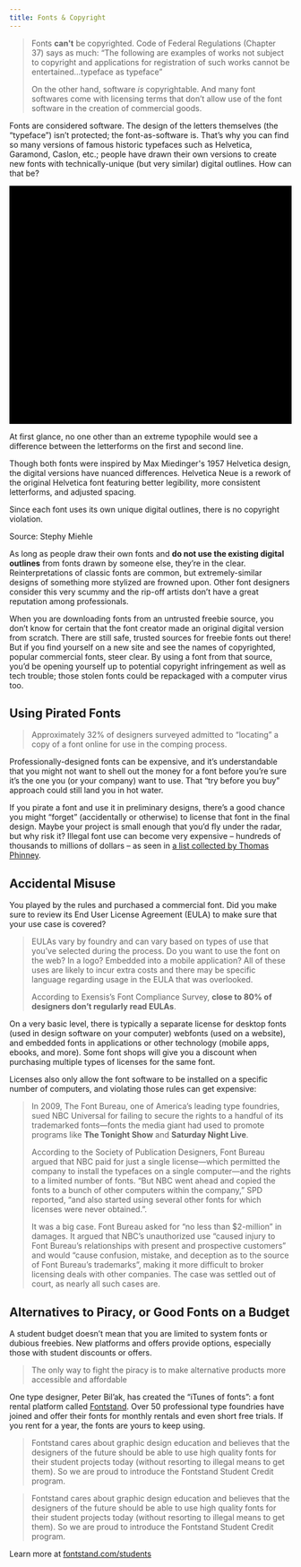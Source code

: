 ```yaml
---
title: Fonts & Copyright
---
```


<Blockquote
  author="Eriq Gardner"
  link="https://www.hollywoodreporter.com/thr-esq/nbc-universal-accused-million-dollar-209599"
  title="NBC Universal Accused of Million-Dollar ‘Harry Potter’ Font Theft"
>
  <p>
    Fonts <strong>can't</strong> be copyrighted. <Link to="http://www.bitlaw.com/source/37cfr/202_1.html">Code of Federal Regulations (Chapter 37)</Link> says as much: “The following are examples of works not subject to copyright and applications for registration of such works cannot be entertained…typeface as typeface”
  </p>
  <p>
    On the other hand, software <em>is</em> copyrightable. And many font softwares come with licensing terms that don’t allow use of the font software in the creation of commercial goods.
  </p>
</Blockquote>

Fonts are considered software. The design of the letters themselves (the “typeface”) isn’t protected; the font-as-software is. That’s why you can find so many versions of famous historic typefaces such as Helvetica, Garamond, Caslon, etc.; people have drawn their own versions to create new fonts with technically-unique (but very similar) digital outlines. How can that be?

<FullWidthContainer>
  <div className="px-4 my-12 mx-auto max-w-screen-xl grid gap-12 md:grid-cols-2 items-center">
    <svg xmlns="http://www.w3.org/2000/svg" viewBox="0 0 702 592" className="fill-current w-full rounded overflow-hidden">
      <title>Helvetica Diagram</title>
      <path className="text-grey-50 dark:text-grey-800" d="M0 0h702v592H0z"/>
      <path className="text-blue-500" d="M52.7 108.74V47.83h12.64v23.22H89V47.83h12.64v60.91H89V81.55H65.34v27.19zm89.6-44.13a18.33 18.33 0 017.78 6.66 22.11 22.11 0 013.59 9.32 56.92 56.92 0 01.39 8.94h-32.81q.28 6.77 4.71 9.5a12 12 0 006.5 1.7 9.14 9.14 0 009-5.17h12q-.47 4-4.36 8.14-6.06 6.57-17 6.57a24.57 24.57 0 01-15.86-5.54q-6.88-5.55-6.88-18 0-11.72 6.21-18t16.1-6.25a25.62 25.62 0 0110.63 2.13zm-17.62 10.18a12.17 12.17 0 00-3.14 7h20.29a9.8 9.8 0 00-3.14-7.12 10.29 10.29 0 00-7-2.43 9.32 9.32 0 00-7.01 2.55zM172 108.74h-11.74V47.83H172zm39.24-45h12.64l-16.26 45h-12.38l-16.15-45h13.22l9.38 33.22zm48.67.91a18.33 18.33 0 017.78 6.66 22.11 22.11 0 013.59 9.32 56.92 56.92 0 01.39 8.94H238.9q.28 6.77 4.71 9.5a12 12 0 006.5 1.7 9.14 9.14 0 009-5.17h12q-.46 4-4.36 8.14-6.06 6.57-17 6.57a24.57 24.57 0 01-15.86-5.54Q227 99.18 227 86.7q0-11.72 6.21-18t16.11-6.25A25.58 25.58 0 01260 64.61zm-17.58 10.14a12.24 12.24 0 00-3.14 7h20.29a9.84 9.84 0 00-3.13-7.12 10.33 10.33 0 00-7-2.43 9.32 9.32 0 00-7.02 2.55zM273 72.5v-8.39h6.28V51.55H291v12.56h7.32v8.39H291v23.8c0 1.85.23 3 .7 3.45s1.9.69 4.3.69h1.14l1.18-.07v8.81l-5.58.2q-8.35.28-11.41-2.89-2-2-2-6.24V72.5zm45-14.17h-12V47.46h12zm-12 5.37h12v45h-12zm50.3 16.16a10.59 10.59 0 00-1.7-4.55q-2-2.73-6.17-2.73-6 0-8.17 5.91a24.65 24.65 0 00-1.16 8.33 22.57 22.57 0 001.16 8q2.12 5.63 8 5.62 4.14 0 5.88-2.23a11.05 11.05 0 002.11-5.78h12a19.67 19.67 0 01-3.89 10.16q-5.55 7.74-16.42 7.73t-16-6.45q-5.13-6.43-5.13-16.71 0-11.6 5.67-18t15.63-6.45q8.49 0 13.88 3.81t6.39 13.43zm38 1.48a18.72 18.72 0 004.71-1 3.53 3.53 0 002.5-3.34 4 4 0 00-1.94-3.82 12.37 12.37 0 00-5.72-1q-4.23 0-6 2.06a8.53 8.53 0 00-1.68 4.14h-11.35a17.24 17.24 0 013.32-9.72q4.69-5.94 16.1-5.95a28.66 28.66 0 0113.2 2.94c3.85 2 5.77 5.65 5.77 11.07V97.3c0 1.43 0 3.16.08 5.2a6.56 6.56 0 00.7 3.14 4.31 4.31 0 001.74 1.37v1.73h-12.81a12.44 12.44 0 01-.74-2.56q-.21-1.2-.33-2.73a24.18 24.18 0 01-5.66 4.51 17.07 17.07 0 01-8.64 2.19 15 15 0 01-10.17-3.49q-4-3.5-4-9.9 0-8.31 6.45-12 3.54-2 10.41-2.89zm7.2 5.5a12.77 12.77 0 01-2.31 1.16 19.55 19.55 0 01-3.16.8l-2.68.5a17.74 17.74 0 00-5.42 1.61 5.38 5.38 0 00-2.78 5 5.23 5.23 0 001.7 4.36 6.42 6.42 0 004.13 1.34 12.25 12.25 0 007.11-2.23q3.26-2.23 3.38-8.14zM114.61 274.06h-1.46v42.21h1.46v-42.21m-39.8-56.43H54.33v.79h20.48v-.79m58.82 0h-20.48v37.61H75v.76h39.61v-37.58h19v-.79m67.94 77.29H198a16.09 16.09 0 01-3.93 5q-4.07 3.35-10.59 3.35h-.83a28 28 0 003.76.24 17.36 17.36 0 0010.14-2.94 12.94 12.94 0 005-5.66m-11.64-36.24a15.5 15.5 0 013.66 2.37q4.56 3.93 5.08 11.52h-29.6l-.06.67h31.66q-1.36-7.41-4.86-11.24a11.35 11.35 0 00-5.88-3.32m-7.65-17.29q-16 0-26.09 10.11t-10.05 29.07q0 20.22 11.13 29.2a39.74 39.74 0 0025.7 9 44.18 44.18 0 0014.38-2.19 43.12 43.12 0 01-11.62 1.49 40.46 40.46 0 01-15.07-2.67 31.35 31.35 0 01-11.38-7.61 34.28 34.28 0 01-7.17-11.78 43.19 43.19 0 01-2.54-15.08 41.24 41.24 0 012.61-14.8A34.25 34.25 0 01171 246.37a36.83 36.83 0 0114.73-2.87 33.74 33.74 0 0115.77 3.5 31.52 31.52 0 0111 9.39l.26.36c-.24-.39-.5-.77-.76-1.14a29.52 29.52 0 00-12.6-10.79 41.52 41.52 0 00-17.15-3.42m65.31-23.76h-19.04v98.64h3.67v-97.86h15.4v-.79m32.83 25.7H259l12.59 35.11-11.3-33h20.42l3.48 11.25-3.77-13.34m51.19 0h-20.48l-5.28 18.32 5-16.23h19.33l-10.07 29.73 11.49-31.82m76.4 51.57h-4q-4.11 12.3-12.42 17.65-8.49 5.49-20.55 5.48a44.3 44.3 0 01-9.35-.94 41.87 41.87 0 0011.81 1.64q17.64 0 27.44-10.64 6.3-6.69 7.07-13.19m-52.11-9.35h-1.59q.42 9.46 4.8 13.71t12.61 4.24a21.37 21.37 0 003.35-.25h-1.05a19.36 19.36 0 01-10.51-2.75q-7-4.32-7.61-15m8.38-26.48a11.11 11.11 0 00-1.54.65 14.77 14.77 0 00-4.93 3.9 14.36 14.36 0 00-2.6 4.94 21.78 21.78 0 00-.9 4.66H386c0-.23-.08-.45-.13-.67h-29.53q1-7.12 5.08-11.29a12.16 12.16 0 012.85-2.19m8.53-17.7q-16 0-26.09 10.11a30.62 30.62 0 00-4.74 6.19 33.63 33.63 0 012.88-3.44 35 35 0 0111.44-7.88A36.84 36.84 0 01371 243.5a33.69 33.69 0 0115.79 3.5 31.52 31.52 0 0111 9.39 38.6 38.6 0 016.23 13.43 49.64 49.64 0 011.4 15.34H409a94 94 0 00-.63-14.47 36 36 0 00-5.81-15.08 29.6 29.6 0 00-12.56-10.8 41.52 41.52 0 00-17.15-3.42m49.34 17.05h-.82v44.05q0 6.83 3.21 10.1 4.55 4.73 16.28 4.72h2.19l9-.33v-.22l-1.65.1q-3 .14-5.9.14a56.87 56.87 0 01-8.56-.62 20.15 20.15 0 01-7.13-2.4 12.7 12.7 0 01-4.86-5.07 18.07 18.07 0 01-1.79-8.64v-41.83M452 244h-10.39v1.42H452V244m-11.84-20.35h-18.84V244h-10.18v1.42h11v-21.25h18.05v-.52m43.7-6.62h-19.34v17.6h19.34v-.18h-18.17v-16h18.17V217m0 26.3h-19.34v72.94h1.17v-70.82h18.17v-2.09m65.47 46.44h-3.51a17.92 17.92 0 01-3.42 9.37q-2.8 3.62-9.52 3.61a13.3 13.3 0 01-8.11-2.39 13.21 13.21 0 009.18 3.16q7 0 10.76-3.9a18.19 18.19 0 004.62-9.85m-30.75-16.55a40.22 40.22 0 00-.81 8 38.43 38.43 0 00.83 7.81 24.87 24.87 0 001.19 4.09 38 38 0 01-1.67-12.32 55.53 55.53 0 01.46-7.55m19.8-14.69a10.11 10.11 0 014.83 3.6 17 17 0 012.75 7.36h2.64q-1.83-9.28-10.22-11m-5.7-16.94q-16.15 0-25.33 10.44t-9.17 29.21q0 16.62 8.3 27.07t25.93 10.44a37.77 37.77 0 0012.89-2.07 43.55 43.55 0 01-11.22 1.37 38.77 38.77 0 01-14.59-2.67 32.28 32.28 0 01-11.31-7.47 33.88 33.88 0 01-7.21-11.43 39.62 39.62 0 01-2.61-14.6 47.2 47.2 0 012.4-15.28 34.35 34.35 0 017.06-12.2 32.39 32.39 0 0111.37-8 38.83 38.83 0 0115.35-2.87 44.24 44.24 0 0112.13 1.64 32.56 32.56 0 0110.42 5 27.47 27.47 0 013 2.56 20.27 20.27 0 00-4.9-5q-8.74-6.15-22.47-6.15m91.45 67.83a26.68 26.68 0 01-3.79 3.23 21.64 21.64 0 001.1 3.62h4.06a27.25 27.25 0 01-.9-3.36 30.53 30.53 0 01-.47-3.49m-.83-27.82a8.71 8.71 0 01-3.08 1.71l-1.12.35v4.24q-.2 9.57-5.47 13.18a20 20 0 01-11 3.61l.35.07a24.83 24.83 0 004.52.41q5.76 0 8.91-1.92a12.9 12.9 0 004.66-4.59 14.82 14.82 0 001.85-5.41 36.8 36.8 0 00.34-4.39v-7.24m-12.61-25.08a21.18 21.18 0 00-4.22.39h.29c4.07 0 7.15.57 9.26 1.71s3.15 3.2 3.15 6.19q0 3.68-4.11 5.42a29.94 29.94 0 01-7.62 1.67l-6.54.81q-11.11 1.4-16.85 4.68-10.46 6-10.45 19.47 0 10.38 6.49 16t16.46 5.66a31.2 31.2 0 005.88-.55c-.72 0-1.43.05-2.15.05a34.91 34.91 0 01-9.46-1.23 21.54 21.54 0 01-7.67-3.84 17.71 17.71 0 01-5.18-6.55 22.13 22.13 0 01-1.85-9.45 20.62 20.62 0 012.12-9.94 17.89 17.89 0 015.48-6.24 24.73 24.73 0 017.68-3.49 82.13 82.13 0 018.7-1.85c2.92-.46 5.8-.82 8.63-1.1a51 51 0 007.54-1.23 13.14 13.14 0 005.21-2.4 5.26 5.26 0 001.78-4.59 10.38 10.38 0 00-1-5 7.48 7.48 0 00-2.75-2.88 10.67 10.67 0 00-4-1.37 32.38 32.38 0 00-4.87-.34m-3.3-14.93q-18.48 0-26.07 9.63-4.74 6.17-5.3 15.78h2.43a22.38 22.38 0 013.41-11.12 23.25 23.25 0 017.67-7.26 33.47 33.47 0 0110.49-3.96 60 60 0 0111.71-1.16 79.73 79.73 0 0110.83.75c.9.12 1.79.28 2.65.46a48.33 48.33 0 00-17.74-3.12M166 520.51a81.82 81.82 0 01-24.55 16.91 73.41 73.41 0 01-29.45 5.63 77.2 77.2 0 01-24.28-3.75 56.54 56.54 0 01-16.67-8.63q16.13 13.74 42.57 13.74 19.72 0 34.82-7.77 8.47-4.35 18.28-13.43l13.43 16.35h1.34l-15.56-19m1.48-51.19l.39.48-.4-.48m-58.32-12.45c-2 1-4 2.08-5.95 3.28a40.71 40.71 0 00-8.58 7 34.48 34.48 0 00-6 8.85 24.85 24.85 0 00-2.28 10.74 22.14 22.14 0 002.28 9.79 25.71 25.71 0 006 8.05 28.28 28.28 0 003.59 2.73 29.15 29.15 0 01-2.43-2.18q-7.94-8-7.93-17.58a28.18 28.18 0 014.57-15.61q4.25-6.57 16.73-15m4-1.82c-.57.24-1.15.49-1.71.75l33.27 40.51 1.17-1.28-32.73-40m99.31-15.31h-33.12a59.62 59.62 0 01-.53 7.26h29.08a99.8 99.8 0 01-5.9 24.95 83.09 83.09 0 01-12.61 22.27l1.94 2.27Q200 485 203.92 475.35a105.46 105.46 0 008.5-35.61m-85.89-68.4a17.22 17.22 0 00-12.08 4.66 15.25 15.25 0 00-4.43 7.14 13.3 13.3 0 015.17-5.39 18.1 18.1 0 019.65-2.76q8.28 0 12.36 4.72a16 16 0 014.08 10.77q0 8.26-6.79 15.36a70.14 70.14 0 01-11.58 9.24l1.47 1.84a76.9 76.9 0 0013.82-11q5.76-5.9 5.76-16.37a17.8 17.8 0 00-5.23-12.88 16.54 16.54 0 00-12.2-5.36m-35-14.76c-1.09.76-2.15 1.56-3.17 2.41q-14.31 11.86-14.32 33a47.91 47.91 0 004.59 20.47 80.22 80.22 0 0012.54 18.8l1.79-.89a124.23 124.23 0 01-13-18.78q-5.22-9.39-5.23-22a38.66 38.66 0 014.16-18A43.83 43.83 0 0190 357.79c.49-.42 1-.82 1.52-1.21m184.82 69.76H276v113.22h.39V426.34m61.18-28.27h-23.1v2.78h23.09v-2.78m-15.19-53.58q-31 0-39.18 12.84-7.72 8.66-7.72 31.57v9.17H255v2.78h21.35v-10.73q0-18.51 11.53-30.32t34.91-11.8q5.1 0 10.2.41l3.66.27v-3.39q-5-.39-7.86-.59t-6.42-.2m48.35 169.94A50.68 50.68 0 00383.27 530q17.4 14.54 44.5 14.54 22.47 0 37.47-9.24a73.42 73.42 0 01-6.73 3.06 68.75 68.75 0 01-25.4 4.71h-1.43a93.56 93.56 0 01-26.16-3.62 65.17 65.17 0 01-22.13-11.14 55.23 55.23 0 01-12.67-13.86m30.39-25.7h-.27a36 36 0 001 3.57c-.29-1.15-.54-2.34-.76-3.57m29.77-48.17q-10.2 0-16.64 3.62a38.92 38.92 0 00-12.07 11.4H370l-.18 1.45 33.47 1.57a23.39 23.39 0 0113.2-11.66 36.49 36.49 0 0111.76-1.7q14.37 0 21.17 10t6.8 24.56q0 14.81-7.25 24.57a24 24 0 01-3.72 4 32 32 0 009.33-7.59 36.22 36.22 0 006.44-11.53 41.06 41.06 0 002.28-13.55 43.09 43.09 0 00-2.11-13.72 32 32 0 00-6.44-11.27 30.38 30.38 0 00-10.19-7.51 32.93 32.93 0 00-13.68-2.68m-11.67-23.51c-.83.25-1.63.52-2.41.81a63.13 63.13 0 00-10.15 5.35l-.46 2.59.54.54a50 50 0 0112.48-9.29m68.49-33.91h-74l-.11.65h74.11v-.65m-101.42-31.03h-3.09l-7.66 60.29 10.75-60.29"/>
      <path className="text-pink-500" d="M65.46 124.87v23.19h24.46v-23.19h13.28v60.43H89.92v-26.06H65.46v26.06H52.17v-60.43zm61 49.94c1.8 1.75 4.4 2.62 7.78 2.62a10.68 10.68 0 006.27-1.82 7.51 7.51 0 003.21-3.85h10.58q-2.53 7.88-7.78 11.26a23 23 0 01-12.7 3.38 25 25 0 01-9.31-1.65 19.2 19.2 0 01-7-4.7 21.19 21.19 0 01-4.45-7.27 26.75 26.75 0 01-1.56-9.31 25.35 25.35 0 011.61-9.14 21.19 21.19 0 0111.63-12.19 22.59 22.59 0 019.1-1.78 20.78 20.78 0 019.73 2.16 19.41 19.41 0 016.82 5.8 23.91 23.91 0 013.85 8.29 30.78 30.78 0 01.84 9.73h-31.56c.17 3.9 1.15 6.72 2.96 8.47zm13.58-23c-1.44-1.58-3.62-2.37-6.56-2.37a10.43 10.43 0 00-4.78 1 9.2 9.2 0 00-3 2.41 8.87 8.87 0 00-1.6 3 13.36 13.36 0 00-.55 2.88h19.55a13.92 13.92 0 00-3.04-6.94zm34.49-26.92v60.41h-12v-60.43zm20.31 60.43l-15-43.75h12.61l9.22 29.87h.17l9.23-29.87H223l-14.77 43.73zm46-10.49c1.8 1.75 4.4 2.62 7.78 2.62a10.68 10.68 0 006.27-1.82 7.51 7.51 0 003.21-3.85h10.58q-2.47 7.86-7.68 11.22a23 23 0 01-12.7 3.38 25 25 0 01-9.31-1.65 19.29 19.29 0 01-7-4.7 21.19 21.19 0 01-4.45-7.27 26.75 26.75 0 01-1.56-9.31 25.35 25.35 0 011.61-9.14 21.19 21.19 0 0111.63-12.19 22.59 22.59 0 019.1-1.78 20.75 20.75 0 019.73 2.16 19.41 19.41 0 016.82 5.8 23.91 23.91 0 013.85 8.29 30.78 30.78 0 01.84 9.73h-31.62c.17 3.92 1.15 6.74 2.96 8.49zm13.58-23c-1.44-1.58-3.62-2.37-6.56-2.37a10.43 10.43 0 00-4.78 1 9.2 9.2 0 00-3 2.41 8.87 8.87 0 00-1.6 3 13.36 13.36 0 00-.55 2.88h19.55a13.92 13.92 0 00-3-6.96zm46.17-10.24v8h-8.8v21.66c0 2 .33 3.39 1 4.07s2 1 4.06 1c.68 0 1.33 0 1.95-.08a16.2 16.2 0 001.78-.26v9.31a29.41 29.41 0 01-3.39.34c-1.24.06-2.45.09-3.64.09a34.35 34.35 0 01-5.29-.39 12.3 12.3 0 01-4.4-1.48 7.74 7.74 0 01-3-3.13 11.2 11.2 0 01-1.1-5.33v-25.8h-7.28v-8h7.28v-13.16h12v13.12zm6.09-6.77v-9.91h12v9.91zm12 6.77v43.71h-12v-43.75zm30.38 7.87a8.44 8.44 0 00-4.82 1.31 10.5 10.5 0 00-3.18 3.38 14.68 14.68 0 00-1.73 4.58 24.62 24.62 0 00-.51 4.95 23.66 23.66 0 00.51 4.82 14.89 14.89 0 001.65 4.44 9.36 9.36 0 003.09 3.26 8.45 8.45 0 004.74 1.27 8.8 8.8 0 006.64-2.41 11.41 11.41 0 002.92-6.48h11.6q-1.2 8.73-6.78 13.29T349 186.4a23.92 23.92 0 01-9-1.65 19.79 19.79 0 01-7-4.61 21 21 0 01-4.49-7.07 24.51 24.51 0 01-1.61-9 29.37 29.37 0 011.48-9.44 21.32 21.32 0 014.36-7.53 19.82 19.82 0 017-5 23.75 23.75 0 019.48-1.78 27.36 27.36 0 017.49 1 20 20 0 016.43 3.09 16 16 0 016.65 12.59H358q-1.15-7.58-8.86-7.58zm27.25 5.54a14 14 0 012.11-7 14.43 14.43 0 014.74-4.49 20.9 20.9 0 016.48-2.41 36.7 36.7 0 017.23-.72 49.2 49.2 0 016.69.47 20.58 20.58 0 016.18 1.82 12.26 12.26 0 014.57 3.76 10.56 10.56 0 011.77 6.39v22.77a47 47 0 00.34 5.67 10.17 10.17 0 001.19 4.06h-12.19a16.17 16.17 0 01-.55-2.07 19.35 19.35 0 01-.3-2.16 15.54 15.54 0 01-6.77 4.15 27.1 27.1 0 01-7.95 1.18 21.37 21.37 0 01-5.84-.76 13.37 13.37 0 01-4.74-2.37 11 11 0 01-3.17-4.06 13.61 13.61 0 01-1.15-5.84 12.72 12.72 0 011.32-6.14 11 11 0 013.38-3.85 15.11 15.11 0 014.74-2.16 52.9 52.9 0 015.37-1.14q2.72-.42 5.34-.68a30.71 30.71 0 004.65-.76 8.17 8.17 0 003.22-1.48 3.26 3.26 0 001.1-2.83 6.29 6.29 0 00-.64-3.09 4.67 4.67 0 00-1.69-1.78 6.89 6.89 0 00-2.46-.85 20.18 20.18 0 00-3-.21 9.12 9.12 0 00-5.59 1.53q-2 1.51-2.36 5.07zm27.76 8.89a5.58 5.58 0 01-1.91 1.06 20.35 20.35 0 01-2.45.63c-.88.17-1.79.31-2.75.43s-1.92.25-2.88.42a20.9 20.9 0 00-2.67.68 7.86 7.86 0 00-2.28 1.14 5.53 5.53 0 00-1.57 1.82 5.89 5.89 0 00-.59 2.79 5.72 5.72 0 00.59 2.71 4.55 4.55 0 001.61 1.73 6.71 6.71 0 002.37.89 15 15 0 002.79.26 10.66 10.66 0 005.51-1.19 8 8 0 002.87-2.83 9.28 9.28 0 001.15-3.35 23 23 0 00.21-2.7zm59.32-39l25.22 40.54h.17v-40.56h12.44v60.43h-13.28l-25.14-40.45h-.17v40.45h-12.44v-60.43zm61.11 49.94c1.8 1.75 4.4 2.62 7.78 2.62a10.68 10.68 0 006.27-1.82 7.56 7.56 0 003.21-3.85h10.58q-2.54 7.88-7.78 11.26a23 23 0 01-12.7 3.38 25 25 0 01-9.31-1.65 19.2 19.2 0 01-7-4.7 21.19 21.19 0 01-4.45-7.27 26.75 26.75 0 01-1.56-9.31 25.35 25.35 0 011.61-9.14 21.19 21.19 0 0111.63-12.19 22.59 22.59 0 019.1-1.78 20.78 20.78 0 019.73 2.16 19.41 19.41 0 016.82 5.8 23.91 23.91 0 013.85 8.29 30.78 30.78 0 01.84 9.73h-31.58q.24 5.83 2.96 8.45zm13.58-23c-1.44-1.58-3.62-2.37-6.56-2.37a10.43 10.43 0 00-4.78 1 9.2 9.2 0 00-3 2.41 8.71 8.71 0 00-1.6 3 12.78 12.78 0 00-.55 2.88h19.55a13.92 13.92 0 00-3.06-6.96zm51.75 33.51v-6.09h-.25a13.49 13.49 0 01-5.93 5.5 17.4 17.4 0 01-7.44 1.69 21 21 0 01-7.92-1.27 11.32 11.32 0 01-4.86-3.59 14.06 14.06 0 01-2.5-5.67 35.28 35.28 0 01-.72-7.41v-26.95h12v24.71q0 5.42 1.69 8.08t6 2.67c3.27 0 5.64-1 7.11-2.92s2.2-5.15 2.2-9.61v-22.93h12v43.75zm33.43-10.49c1.81 1.75 4.4 2.62 7.79 2.62a10.67 10.67 0 006.26-1.82 7.58 7.58 0 003.22-3.85h10.58q-2.55 7.88-7.79 11.26a23 23 0 01-12.7 3.38 25 25 0 01-9.31-1.65 19.29 19.29 0 01-7-4.7 21 21 0 01-4.44-7.27 26.52 26.52 0 01-1.57-9.31 25.57 25.57 0 011.61-9.14 21.17 21.17 0 0111.64-12.19 22.51 22.51 0 019.09-1.78 20.82 20.82 0 019.74 2.16 19.46 19.46 0 016.81 5.8 23.73 23.73 0 013.85 8.29 31.07 31.07 0 01.85 9.73H620.3c.17 3.86 1.15 6.68 2.96 8.43zm13.58-23c-1.43-1.58-3.62-2.37-6.55-2.37a10.47 10.47 0 00-4.79 1 9.05 9.05 0 00-3 2.41 8.9 8.9 0 00-1.61 3 13.36 13.36 0 00-.55 2.88h19.55a13.92 13.92 0 00-3.05-6.98zM54.33 218.42h-.85v97.85H75v-42.21h38.15v-1.82H74.81v44H54.33v-97.82m20.67 0h-.19v36.82H75v-36.82m61.12 0h-2.49v97.85h2.49v-97.85m82.78 75.92h-17.13a5.66 5.66 0 01-.2.58h15.91q-.76 6.49-7.07 13.19a31.22 31.22 0 01-13.06 8.45 32.54 32.54 0 008.94-4q8.51-5.47 12.61-18.23m-36.62-37.23q-7.34 0-11.38 4.17t-5.08 11.29h3.25a23.06 23.06 0 01.84-4 14.36 14.36 0 012.6-4.94 14.77 14.77 0 014.93-3.9 17 17 0 017.75-1.58 19.83 19.83 0 014.74.52 18.1 18.1 0 00-7.65-1.57m30.51-.37a36.28 36.28 0 015.06 13.94 93 93 0 01.62 14.47h-53.12q.45 11 7.63 15.39a18.94 18.94 0 009.68 2.74 15.49 15.49 0 01-8.85-4q-4.38-4.26-4.8-13.71h51.12a49.88 49.88 0 00-1.37-15.76 38.72 38.72 0 00-6-13.07m38.87-38.32h-4.07v97.85h4.07v-97.83m68.46 56.73l-14.85 41.12h-20.08l-13.57-37.83 13 37.83h21.61l13.92-41.12m-35.93-18.48l11.42 40.46 10.24-35.48-9.93 32.14h-.27l-11.46-37.12m120 37.67h-17.13q-1 3.29-5.21 6.24a16.36 16.36 0 01-6.79 2.69 15.64 15.64 0 009.54-3.33 16.09 16.09 0 003.93-5H404c.06-.19.13-.38.19-.58m1.26-9.19h-49.58v.42h49.54v-.42M342 257.69a35.75 35.75 0 00-4.52 8.42 41.24 41.24 0 00-2.61 14.8 43.19 43.19 0 002.51 15.09 34.28 34.28 0 007.19 11.78 31.35 31.35 0 0011.43 7.6 36.28 36.28 0 005.73 1.73 39.71 39.71 0 01-13.89-7.34q-11.13-9-11.13-29.2 0-13.77 5.31-22.88m30.83-.58a17 17 0 00-8.53 2 18.7 18.7 0 016.21-.93q7.13 0 10.62 3.84 3.33 3.66 4.73 10.57h3.37q-.52-7.59-5.08-11.52a16.77 16.77 0 00-11.32-3.94m38.34-11.69h-.78v13h11v-.86h-10.27v-12.16m44.72 0H452v12.16h-11.81v38.55q0 4.49 1.14 5.59t7 1.1h1.84l1.9-.1v14c1.37-.1 2.65-.25 3.83-.45V301.2a27.34 27.34 0 01-2.88.41c-1 .09-2.06.13-3.15.13-3.29 0-5.48-.54-6.58-1.64s-1.64-3.29-1.64-6.58v-35.08h14.25v-13m-14.25-21.25h-1.42V244h1.42v-19.83m43.58 21.25h-1.3v70.85h1.3v-70.85m0-27h-1.3v16h1.3v-16m34.63 74.67l.21.56a14.18 14.18 0 004.77 6.71 15.13 15.13 0 01-3.5-4.17 21.56 21.56 0 01-1.48-3.1m48.42-4h-18.82c0 .22-.06.43-.1.64h16a31.91 31.91 0 01-6.3 16.46 28.4 28.4 0 01-13.7 10.45 31.35 31.35 0 0011.94-6q9.06-7.39 11-21.52m-35-31.41q-9.66 0-13.21 9.56a28.78 28.78 0 00-1.42 5.94v-.05a23.32 23.32 0 012.81-7.4 16.79 16.79 0 015.14-5.49 13.7 13.7 0 017.81-2.12 20.35 20.35 0 014 .37 15.29 15.29 0 00-5.17-.81m26.84-5q4.36 6.24 5.45 16.79h-16.9l.15.87h19.05a26.75 26.75 0 00-3.29-11.86 27.37 27.37 0 00-4.46-5.8m59.66 55a39.54 39.54 0 01-9.16 7.29 26.18 26.18 0 01-8.12 3 44.15 44.15 0 0010.73-1.87 25.15 25.15 0 007.18-3.48c0-.18-.07-.35-.1-.53-.22-1.29-.4-2.76-.53-4.41m-.61-26.91a21.15 21.15 0 01-3.69 1.84 31.2 31.2 0 01-5.13 1.31l-4.34.8q-6.11 1.08-8.77 2.61a8.72 8.72 0 00-4.5 8.1q0 4.89 2.75 7.06a10.47 10.47 0 006.69 2.17h.56a11 11 0 01-3.49-1.37 7.42 7.42 0 01-2.6-2.81 9.16 9.16 0 01-1-4.39 9.49 9.49 0 011-4.52 8.82 8.82 0 012.53-3 13.08 13.08 0 013.7-1.85 35.93 35.93 0 014.32-1.09c1.55-.28 3.11-.5 4.66-.69s3-.41 4.45-.68c1-.2 2-.42 2.86-.68v-2.81m-12.65-23.89q-6.63.07-9.41 3.35a13.75 13.75 0 00-2.72 6.69h-16a2.28 2.28 0 000 .26h19.46q.55-5.76 3.84-8.23a12.1 12.1 0 014.82-2.07m18.66-12.2c1.25.49 2.46 1 3.64 1.63q9.33 4.75 9.34 17.93v33.46q0 3.48.13 8.44c.14 2.5.51 4.19 1.14 5.08a6.82 6.82 0 002.81 2.21v2.81h3a16.7 16.7 0 01-1.92-6.58 75 75 0 01-.55-9.18v-36.87q0-6.43-2.87-10.34a19.69 19.69 0 00-7.4-6.1 32 32 0 00-7.36-2.49M191.25 496.49l-.91 1.2 35 41.87h2.82l-37-43.07m-46.58-.18a63.31 63.31 0 01-13.18 10.92 33.43 33.43 0 01-17.84 4.7 27.23 27.23 0 01-10.33-2 31.36 31.36 0 01-5.13-2.64q7.34 5.82 17.9 5.82a38.57 38.57 0 0017.66-4.21 52.59 52.59 0 0013.53-9.39l-2.61-3.19m-33.51-40.8l-2 1.36c.75-.37 1.51-.73 2.27-1.07l-.24-.29m67.64-8.52h-3.92a88.2 88.2 0 01-2.41 11.67 52.56 52.56 0 01-4.56 11.13l1.34 1.63a55.66 55.66 0 009.55-24.43M91.2 431.25a122.7 122.7 0 00-14.31 8.5A75.72 75.72 0 0063.07 452a54.12 54.12 0 00-9.52 15.3 48.31 48.31 0 00-3.49 18.64 57.92 57.92 0 004.83 24.28 53.2 53.2 0 0013.14 18c1 .88 2 1.71 3.06 2.51q-2-1.68-3.78-3.55-16.68-17.29-16.69-38.4 0-17.42 8.65-29.87t28.3-24.63l4.06-2.49-.43-.48m18.8-48.14a16.2 16.2 0 00-1.62 7.47q0 5.25 3.8 11a163.7 163.7 0 0010.6 13.52l.11-.08q-4.56-5.75-8.73-11.31a25.19 25.19 0 01-4.83-15.56 18.72 18.72 0 01.67-5.07m14.63-37.32a57.22 57.22 0 00-18.63 3.11 50.89 50.89 0 00-14.44 7.65q13.59-9.46 34-9.47 20.8 0 34.4 12.16t13.59 31.08q0 17.08-8.15 27.72t-23.92 19.72l26 31.53-24.29-29.83a82.88 82.88 0 0024.28-19.32q9.8-11.54 9.79-28.44a45.08 45.08 0 00-4.15-19.86 41.78 41.78 0 00-11.27-14.35 49.19 49.19 0 00-16.64-8.72 68.91 68.91 0 00-20.52-2.95m130.38 55h-1.46v25.49H276v-1.93h-21v-23.56m85.74 0h-3.21v23.56h-24.5v115.15h1.41V426.34h26.3v-25.49m-4.12-52.18v27q-3.15-.39-10.55-.59h-.78q-6.78 0-9.44 3.29a11.87 11.87 0 00-2.82 7.66v12.05h1.41v-5.54q0-8.58 3.36-12.21t11.2-3.63a116.3 116.3 0 0114 .81v-28.44c-2.05-.11-4.14-.25-6.26-.4m65.13 143.63q2.4 9.61 7.73 15.23 6.27 6.62 18.3 6.62 10.65 0 17.39-5.77c-.28.16-.57.31-.87.46a29.27 29.27 0 01-13.54 3.09q-12.88 0-21.2-7.65a28.91 28.91 0 01-7.81-12m-1.87-8.52h-38.1q.27 14.76 6 25.89 1.28 2.48 2.76 4.78-5.75-11-6.82-25.7h36.94a40.26 40.26 0 01-.82-5m-24.49-71.38l-7.71 43.2H370l5.49-43.2m68-.53a56.69 56.69 0 00-20.13 3.35 42.4 42.4 0 00-4.15 1.85 60.87 60.87 0 0117.35-2.21 59.3 59.3 0 0141.08 15.86q17.52 15.84 17.53 46.11a72.36 72.36 0 01-16.89 47 51.78 51.78 0 01-13 11.46 66.77 66.77 0 0015.41-11 68.93 68.93 0 0015.16-21.6 64.82 64.82 0 005.63-27 78.11 78.11 0 00-3.89-24.82 59.79 59.79 0 00-11.27-20.26A54.33 54.33 0 00468.17 417a56.9 56.9 0 00-24.68-5.1m-29.9-28.06h-3.47l-6.79 41.53c1.15-.75 2.26-1.46 3.32-2.11l6.94-39.42m77.65-32h-104.9l-.06.34H487.7v31.05h3.54v-31.48"/>
      <path className="text-indigo-900 dark:text-white" d="M133.63 218.42v97.85h-19v-42.21h-1.46v-1.82H74.81v44H54.33v-97.82h20.48v36.82H75v.76h39.61v-37.58h19m32.19 54.15h3.25l-.06.67h31.66q-1.36-7.41-4.86-11.24a11.35 11.35 0 00-5.88-3.32 18.1 18.1 0 00-7.65-1.57q-7.34 0-11.38 4.17t-5.08 11.29m19.91-29.07a33.74 33.74 0 0115.79 3.5 31.52 31.52 0 0111 9.39l.26.36a36.28 36.28 0 015.06 13.94 93 93 0 01.62 14.47h-53.09q.45 11 7.63 15.39a18.94 18.94 0 009.68 2.74 28 28 0 003.76.24 17.36 17.36 0 0010.14-2.94 12.94 12.94 0 005-5.66h15.91q-.76 6.49-7.07 13.19a31.22 31.22 0 01-13.06 8.45 43.12 43.12 0 01-11.62 1.49 40.46 40.46 0 01-15.07-2.67 31.35 31.35 0 01-11.38-7.61 34.28 34.28 0 01-7.18-11.78 43.19 43.19 0 01-2.54-15.08 41.24 41.24 0 012.61-14.8A34.25 34.25 0 01171 246.37a36.83 36.83 0 0114.73-2.87m61.86-25.08h-15.4v97.85h15.4v-97.85m82.6 27h-19.33l-5 16.23-10.24 35.48-11.42-40.46-3.48-11.25h-20.43l11.3 33 13.57 37.83h20.11l14.85-41.12 10.07-29.73m34.08 13.67a11.11 11.11 0 00-1.54.65 14.77 14.77 0 00-4.93 3.9 14.36 14.36 0 00-2.6 4.94 21.78 21.78 0 00-.9 4.66H386c0-.23-.08-.45-.13-.67h3.37q-.52-7.59-5.08-11.52a16.77 16.77 0 00-11.32-3.94 17 17 0 00-8.53 2M371 243.5a33.69 33.69 0 0115.79 3.5 31.52 31.52 0 0111 9.39 38.6 38.6 0 016.23 13.43 49.64 49.64 0 011.4 15.34h-49.55v.42h-1.57q.42 9.46 4.8 13.71t12.61 4.24a21.37 21.37 0 003.35-.25 15.64 15.64 0 009.54-3.33 16.09 16.09 0 003.93-5H404q-4.11 12.3-12.42 17.65-8.49 5.49-20.55 5.48a44.3 44.3 0 01-9.35-.94 39.71 39.71 0 01-13.89-7.34q-11.13-9-11.13-29.2 0-13.77 5.31-22.88a33.63 33.63 0 012.88-3.44 35 35 0 0111.44-7.88 36.84 36.84 0 0114.71-2.9m69.16-19.33h-18.02v21.25h-11v12.16h10.18v.86h.82v41.79a18.07 18.07 0 001.79 8.64 12.7 12.7 0 004.86 5.07 20.15 20.15 0 007.13 2.4 56.87 56.87 0 008.56.62q2.88 0 5.9-.14l1.65-.1v-14l-1.9.1h-1.84q-5.84 0-7-1.1t-1.14-5.59v-38.55H452v-12.16h-10.39V244h-1.42v-19.83m43.7-5.75h-18.17v16h18.17v-16m0 27h-18.17v70.85h18.17v-70.85m50.63-1.92a38.83 38.83 0 00-15.35 2.87 32.39 32.39 0 00-11.37 8 34.35 34.35 0 00-7.06 12.2 47.2 47.2 0 00-2.4 15.28 39.62 39.62 0 002.61 14.6 33.88 33.88 0 007.26 11.44 32.28 32.28 0 0011.31 7.47 38.77 38.77 0 0014.59 2.67 43.55 43.55 0 0011.22-1.37A28.4 28.4 0 00559 306.23a31.91 31.91 0 006.3-16.46h-16a18.19 18.19 0 01-4.62 9.85q-3.78 3.9-10.76 3.9a13.21 13.21 0 01-9.18-3.16 14.18 14.18 0 01-4.77-6.71l-.21-.56a24.87 24.87 0 01-1.19-4.09 38.43 38.43 0 01-.83-7.81 40.22 40.22 0 01.81-8 28.78 28.78 0 011.42-5.94q3.56-9.55 13.21-9.56a15.29 15.29 0 015.17.81q8.4 1.68 10.22 11h16.9q-1.1-10.56-5.45-16.79a27.47 27.47 0 00-3-2.56 32.56 32.56 0 00-10.42-5 44.24 44.24 0 00-12.13-1.64m67.62 61.19h.56l.35.07a24.83 24.83 0 004.52.41q5.76 0 8.91-1.92a12.9 12.9 0 004.66-4.59 14.82 14.82 0 001.85-5.41 36.8 36.8 0 00.34-4.39v-7.27a8.71 8.71 0 01-3.08 1.71l-1.12.35v-2.86a21.15 21.15 0 01-3.69 1.84 31.2 31.2 0 01-5.13 1.31l-4.34.8q-6.11 1.08-8.77 2.61a8.72 8.72 0 00-4.5 8.1q0 4.89 2.75 7.06a10.47 10.47 0 006.69 2.17m9.54-61.19a79.73 79.73 0 0110.83.75c.9.12 1.79.28 2.65.46 1.25.49 2.46 1 3.64 1.63q9.33 4.75 9.34 17.93v33.46q0 3.48.13 8.44c.14 2.5.51 4.19 1.14 5.08a6.82 6.82 0 002.81 2.21v2.81h-16.64a27.25 27.25 0 01-.9-3.36 30.53 30.53 0 01-.47-3.49 26.68 26.68 0 01-3.79 3.23c0-.18-.07-.35-.1-.53-.22-1.29-.4-2.76-.53-4.41a39.54 39.54 0 01-9.16 7.29 26.18 26.18 0 01-8.12 3c-.72 0-1.43.05-2.15.05a34.91 34.91 0 01-9.46-1.23 21.54 21.54 0 01-7.67-3.84 17.71 17.71 0 01-5.18-6.58 22.13 22.13 0 01-1.85-9.45 20.62 20.62 0 012.12-9.94 17.89 17.89 0 015.48-6.24 24.73 24.73 0 017.68-3.49 82.13 82.13 0 018.7-1.85c2.92-.46 5.8-.82 8.63-1.1a51 51 0 007.54-1.23 13.14 13.14 0 005.21-2.4 5.26 5.26 0 001.78-4.59 10.38 10.38 0 00-1-5 7.48 7.48 0 00-2.75-2.88 10.67 10.67 0 00-4-1.37 32.38 32.38 0 00-4.87-.34 21.18 21.18 0 00-4.22.39q-6.63.07-9.41 3.35a13.75 13.75 0 00-2.72 6.69h-16a22.38 22.38 0 013.41-11.12 23.25 23.25 0 017.67-7.26 33.47 33.47 0 0110.6-3.91 60 60 0 0111.71-1.16M111.4 455.8l-.24-.29-2 1.36c-2 1-4 2.08-5.95 3.28a40.71 40.71 0 00-8.58 7 34.48 34.48 0 00-6 8.85 24.85 24.85 0 00-2.28 10.74 22.14 22.14 0 002.28 9.79 25.71 25.71 0 006 8.05 28.28 28.28 0 003.59 2.73q7.34 5.82 17.9 5.82a38.57 38.57 0 0017.66-4.21 52.59 52.59 0 0013.53-9.39l-2.61-3.19 1.17-1.28-32.73-40c-.57.24-1.15.49-1.71.75M110 383.17a16.2 16.2 0 00-1.62 7.47q0 5.25 3.8 11a163.7 163.7 0 0010.6 13.52l.11-.08 1.47 1.84a76.9 76.9 0 0013.82-11q5.76-5.9 5.76-16.37a17.8 17.8 0 00-5.23-12.88 16.54 16.54 0 00-12.2-5.36 17.22 17.22 0 00-12.06 4.69 15.25 15.25 0 00-4.43 7.14m15.5-36.06q20.8 0 34.4 12.16t13.59 31.08q0 17.08-8.15 27.72t-23.92 19.72l26 31.53.39.48 1.34 1.63a55.66 55.66 0 009.57-24.4h29.08a99.8 99.8 0 01-5.9 24.95 83.09 83.09 0 01-12.61 22.27l1.94 2.27-.91 1.2 35 41.87h-43.81l-15.56-19a81.82 81.82 0 01-24.55 16.91 73.41 73.41 0 01-29.42 5.58 77.2 77.2 0 01-24.28-3.75 56.54 56.54 0 01-16.67-8.63q-2-1.68-3.78-3.55-16.68-17.29-16.69-38.4 0-17.42 8.65-29.87t28.3-24.63l4.06-2.49-.43-.48 1.79-.89a124.23 124.23 0 01-13-18.78q-5.22-9.39-5.23-22a38.66 38.66 0 014.16-18A43.83 43.83 0 0190 357.79c.49-.42 1-.82 1.52-1.21q13.59-9.46 34-9.47m197.27.88q-23.34 0-34.88 11.81t-11.53 30.32v10.73H255v23.56h21v1.93h.39v113.22h36.68V424.41h24.5v-23.56h-23.1v-2.78h-1.41V386a11.87 11.87 0 012.82-7.66q2.67-3.28 9.44-3.29h.78q7.39.19 10.55.59v-27l-3.65-.24q-5.1-.4-10.2-.41m164.91 4.1H386.28l-10.75 60.29-5.53 43.2h32.13a38.92 38.92 0 0112.07-11.4q6.43-3.62 16.64-3.62a32.93 32.93 0 0113.68 2.68 30.38 30.38 0 0110.19 7.51 32 32 0 016.48 11.25 43.09 43.09 0 012.15 13.69 41.06 41.06 0 01-2.28 13.55 36.22 36.22 0 01-6.44 11.53 32 32 0 01-9.33 7.59q-6.75 5.77-17.39 5.77-12 0-18.3-6.62-5.33-5.61-7.73-15.23a36 36 0 01-1-3.57H363.9q1.08 14.68 6.82 25.7a55.23 55.23 0 0012.67 13.86 65.17 65.17 0 0022.13 11.14 93.56 93.56 0 0026.16 3.62h1.43a68.75 68.75 0 0025.4-4.71 73.42 73.42 0 006.73-3.06 51.78 51.78 0 0013-11.46 72.36 72.36 0 0016.89-47q0-30.26-17.53-46.11a59.3 59.3 0 00-41.08-15.86 60.87 60.87 0 00-17.35 2.21 50 50 0 00-12.48 9.29l-.54-.54.46-2.59c-1.06.65-2.17 1.36-3.32 2.11l6.79-41.53h3.47l.11-.65h74v-31.04"/>
    </svg>
    <figcaption>
      <p>
        At first glance, no one other than an extreme typophile would see a difference between the letterforms on the first and second line.
      </p>
      <p>
        Though both fonts were inspired by Max Miedinger's 1957 Helvetica design, the digital versions have nuanced differences. Helvetica Neue is a rework of the original Helvetica font featuring better legibility, more consistent letterforms, and adjusted spacing.
      </p>
      <p>
        Since each font uses its own unique digital outlines, there is no copyright violation.
      </p>
      <p>
        Source: Stephy Miehle
      </p>
    </figcaption>
  </div>
</FullWidthContainer>

As long as people draw their own fonts and **do not use the existing digital outlines** from fonts drawn by someone else, they’re in the clear. Reinterpretations of classic fonts are common, but extremely-similar designs of something more stylized are frowned upon. Other font designers consider this very scummy and the rip-off artists don’t have a great reputation among professionals.

When you are downloading fonts from an untrusted freebie source, you don’t know for certain that the font creator made an original digital version from scratch. There are still safe, trusted sources for freebie fonts out there! But if you find yourself on a new site and see the names of copyrighted, popular commercial fonts, steer clear. By using a font from that source, you’d be opening yourself up to potential copyright infringement as well as tech trouble; those stolen fonts could be repackaged with a computer virus too.

## Using Pirated Fonts

<Blockquote
  author="Extensis"
  link="https://www.extensis.com/blog/top-five-ways-to-avoid-font-copyright-lawsuits"
  title="Top Five Ways to Avoid Font Copyright Lawsuits"
>
  <p>
    Approximately 32% of designers surveyed admitted to “locating” a copy of a font online for use in the comping process.
  </p>
</Blockquote>

Professionally-designed fonts can be expensive, and it’s understandable that you might not want to shell out the money for a font before you’re sure it’s the one you (or your company) want to use. That “try before you buy” approach could still land you in hot water.

If you pirate a font and use it in preliminary designs, there’s a good chance you might “forget” (accidentally or otherwise) to license that font in the final design. Maybe your project is small enough that you’d fly under the radar, but why risk it? Illegal font use can become very expensive – hundreds of thousands to millions of dollars – as seen in [a list collected by Thomas Phinney](https://www.quora.com/Do-companies-get-sued-for-using-fonts-illegally/answer/Thomas-Phinney).

## Accidental Misuse

You played by the rules and purchased a commercial font. Did you make sure to review its End User License Agreement (EULA) to make sure that your use case is covered?

<Blockquote
  author="Extensis"
  link="https://www.extensis.com/blog/top-five-ways-to-avoid-font-copyright-lawsuits"
  title="Top Five Ways to Avoid Font Copyright Lawsuits"
>
  <p>
    EULAs vary by foundry and can vary based on types of use that you’ve selected during the process. Do you want to use the font on the web? In a logo? Embedded into a mobile application? All of these uses are likely to incur extra costs and there may be specific language regarding usage in the EULA that was overlooked.
  </p>
  <p>
    According to Exensis’s Font Compliance Survey, <strong>close to 80% of designers don’t regularly read EULAs</strong>.
  </p>
</Blockquote>

On a very basic level, there is typically a separate license for desktop fonts (used in design software on your computer) webfonts (used on a website), and embedded fonts in applications or other technology (mobile apps, ebooks, and more). Some font shops will give you a discount when purchasing multiple types of licenses for the same font.

Licenses also only allow the font software to be installed on a specific number of computers, and violating those rules can get expensive:

<Blockquote
  author="Steven Heller"
  link="https://www.wired.com/2015/10/you-wouldnt-think-it-but-typeface-piracy-is-a-big-problem/"
  title="You Wouldn’t Think It, But Typeface Piracy Is a Big Problem"
>
  <p>
    In 2009, The Font Bureau, one of America’s leading type foundries, sued NBC Universal for failing to secure the rights to a handful of its trademarked fonts—fonts the media giant had used to promote programs like <strong>The Tonight Show</strong> and <strong>Saturday Night Live</strong>.
  </p>
  <p>
    <Link to="http://www.spd.org/2009/10/font-bureau-vs-nbc-must-steal.php">According to the Society of Publication Designers</Link>, Font Bureau argued that NBC paid for just a single license—which permitted the company to install the typefaces on a single computer—and the rights to a limited number of fonts. “But NBC went ahead and copied the fonts to a bunch of other computers within the company,” SPD reported, “and also started using several other fonts for which licenses were never obtained.”.
  </p>
  <p>
    It was a big case. Font Bureau asked for “no less than $2-million” in damages. It argued that NBC’s unauthorized use “caused injury to Font Bureau’s relationships with present and prospective customers” and would “cause confusion, mistake, and deception as to the source of Font Bureau’s trademarks”, making it more difficult to broker licensing deals with other companies. The case was settled out of court, as nearly all such cases are.
  </p>
</Blockquote>

## Alternatives to Piracy, or Good Fonts on a Budget

A student budget doesn’t mean that you are limited to system fonts or dubious freebies. New platforms and offers provide options, especially those with student discounts or offers.

<Blockquote
  author="Peter Bil’ak from Typotheque, quoted by Steven Heller"
  link="https://www.wired.com/2015/10/you-wouldnt-think-it-but-typeface-piracy-is-a-big-problem/"
>
  <p>
    The only way to fight the piracy is to make alternative products more accessible and affordable
  </p>
</Blockquote>

One type designer, Peter Bil’ak, has created the “iTunes of fonts”: a font rental platform called [Fontstand](https://fontstand.com/). Over 50 professional type foundries have joined and offer their fonts for monthly rentals and even short free trials. If you rent for a year, the fonts are yours to keep using.

<Blockquote
  author="Fontstand"
  link="https://fontstand.com/students"
>
  <p>
    Fontstand cares about graphic design education and believes that the designers of the future should be able to use high­ quality fonts for their student projects today (without resorting to illegal means to get them). So we are proud to introduce the Fontstand Student Credit program.
  </p>
</Blockquote>

> Fontstand cares about graphic design education and believes that the designers of the future should be able to use high­ quality fonts for their student projects today (without resorting to illegal means to get them). So we are proud to introduce the Fontstand Student Credit program.

Learn more at [fontstand.com/students](https://fontstand.com/students)
